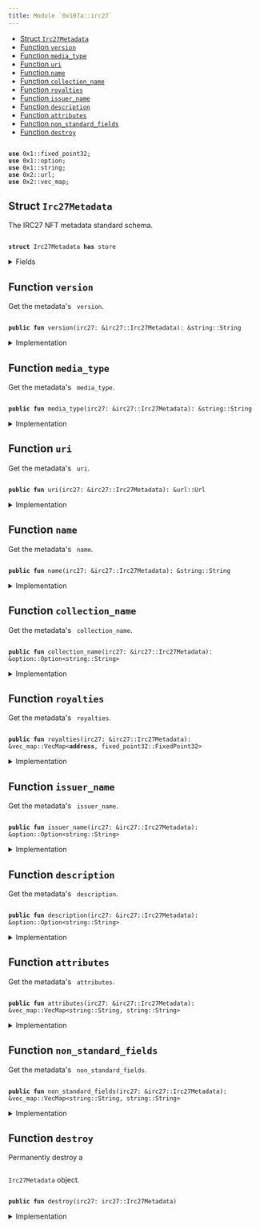 ```yaml
---
title: Module `0x107a::irc27`
---
```


<Link id="0x107a_irc27"/>


-  [Struct `Irc27Metadata`](#0x107a_irc27_Irc27Metadata)
-  [Function `version`](#0x107a_irc27_version)
-  [Function `media_type`](#0x107a_irc27_media_type)
-  [Function `uri`](#0x107a_irc27_uri)
-  [Function `name`](#0x107a_irc27_name)
-  [Function `collection_name`](#0x107a_irc27_collection_name)
-  [Function `royalties`](#0x107a_irc27_royalties)
-  [Function `issuer_name`](#0x107a_irc27_issuer_name)
-  [Function `description`](#0x107a_irc27_description)
-  [Function `attributes`](#0x107a_irc27_attributes)
-  [Function `non_standard_fields`](#0x107a_irc27_non_standard_fields)
-  [Function `destroy`](#0x107a_irc27_destroy)


<pre><code>
<b>use</b> <Link to="../move-stdlib/fixed_point32#0x1_fixed_point32">0x1::fixed_point32</Link>;
<b>use</b> <Link to="../move-stdlib/option#0x1_option">0x1::option</Link>;
<b>use</b> <Link to="../move-stdlib/string#0x1_string">0x1::string</Link>;
<b>use</b> <Link to="../iota-framework/url#0x2_url">0x2::url</Link>;
<b>use</b> <Link to="../iota-framework/vec_map#0x2_vec_map">0x2::vec_map</Link>;
</code></pre>



<Link id="0x107a_irc27_Irc27Metadata"></Link>

## Struct `Irc27Metadata`

The IRC27 NFT metadata standard schema.


<pre><code>
<b>struct</b> <Link to="irc27#0x107a_irc27_Irc27Metadata">Irc27Metadata</Link> <b>has</b> store
</code></pre>



<details>
<summary>Fields</summary>


<dl>
<dt>
<code>
version: <Link to="../move-stdlib/string#0x1_string_String">string::String</Link></code>
</dt>
<dd>
 Version of the metadata standard.
</dd>
<dt>
<code>
media_type: <Link to="../move-stdlib/string#0x1_string_String">string::String</Link></code>
</dt>
<dd>
 The media type (MIME) of the asset.

 ## Examples
 - Image files: <code>
image/jpeg</code>, <code>
image/png</code>, <code>
image/gif</code>, etc.
 - Video files: <code>
video/x-msvideo</code> (avi), <code>
video/mp4</code>, <code>
video/mpeg</code>, etc.
 - Audio files: <code>
audio/mpeg</code>, <code>
audio/wav</code>, etc.
 - 3D Assets: <code>
model/obj</code>, <code>
model/u3d</code>, etc.
 - Documents: <code>
application/pdf</code>, <code>
text/plain</code>, etc.
</dd>
<dt>
<code>
uri: <Link to="../iota-framework/url#0x2_url_Url">url::Url</Link></code>
</dt>
<dd>
 URL pointing to the NFT file location.
</dd>
<dt>
<code>
name: <Link to="../move-stdlib/string#0x1_string_String">string::String</Link></code>
</dt>
<dd>
 Alphanumeric text string defining the human identifiable name for the NFT.
</dd>
<dt>
<code>
collection_name: <Link to="../move-stdlib/option#0x1_option_Option">option::Option</Link>&lt;<Link to="../move-stdlib/string#0x1_string_String">string::String</Link>&gt;</code>
</dt>
<dd>
 The human-readable collection name of the NFT.
</dd>
<dt>
<code>
royalties: <Link to="../iota-framework/vec_map#0x2_vec_map_VecMap">vec_map::VecMap</Link>&lt;<b>address</b>, <Link to="../move-stdlib/fixed_point32#0x1_fixed_point32_FixedPoint32">fixed_point32::FixedPoint32</Link>&gt;</code>
</dt>
<dd>
 Royalty payment addresses mapped to the payout percentage.
 Contains a hash of the 32 bytes parsed from the BECH32 encoded IOTA address in the metadata, it is a legacy address.
 Royalties are not supported by the protocol and needed to be processed by an integrator.
</dd>
<dt>
<code>
issuer_name: <Link to="../move-stdlib/option#0x1_option_Option">option::Option</Link>&lt;<Link to="../move-stdlib/string#0x1_string_String">string::String</Link>&gt;</code>
</dt>
<dd>
 The human-readable name of the NFT creator.
</dd>
<dt>
<code>
description: <Link to="../move-stdlib/option#0x1_option_Option">option::Option</Link>&lt;<Link to="../move-stdlib/string#0x1_string_String">string::String</Link>&gt;</code>
</dt>
<dd>
 The human-readable description of the NFT.
</dd>
<dt>
<code>
attributes: <Link to="../iota-framework/vec_map#0x2_vec_map_VecMap">vec_map::VecMap</Link>&lt;<Link to="../move-stdlib/string#0x1_string_String">string::String</Link>, <Link to="../move-stdlib/string#0x1_string_String">string::String</Link>&gt;</code>
</dt>
<dd>
 Additional attributes which follow [OpenSea Metadata standards](https://docs.opensea.io/docs/metadata-standards).
</dd>
<dt>
<code>
non_standard_fields: <Link to="../iota-framework/vec_map#0x2_vec_map_VecMap">vec_map::VecMap</Link>&lt;<Link to="../move-stdlib/string#0x1_string_String">string::String</Link>, <Link to="../move-stdlib/string#0x1_string_String">string::String</Link>&gt;</code>
</dt>
<dd>
 Legacy non-standard metadata fields.
</dd>
</dl>


</details>

<Link id="0x107a_irc27_version"></Link>

## Function `version`

Get the metadata's <code>
version</code>.


<pre><code>
<b>public</b> <b>fun</b> <Link to="irc27#0x107a_irc27_version">version</Link>(<Link to="irc27#0x107a_irc27">irc27</Link>: &<Link to="irc27#0x107a_irc27_Irc27Metadata">irc27::Irc27Metadata</Link>): &<Link to="../move-stdlib/string#0x1_string_String">string::String</Link>
</code></pre>



<details>
<summary>Implementation</summary>


<pre><code>
<b>public</b> <b>fun</b> <Link to="irc27#0x107a_irc27_version">version</Link>(<Link to="irc27#0x107a_irc27">irc27</Link>: &<Link to="irc27#0x107a_irc27_Irc27Metadata">Irc27Metadata</Link>): &String \{
    &<Link to="irc27#0x107a_irc27">irc27</Link>.version
}
</code></pre>



</details>

<Link id="0x107a_irc27_media_type"></Link>

## Function `media_type`

Get the metadata's <code>
media_type</code>.


<pre><code>
<b>public</b> <b>fun</b> <Link to="irc27#0x107a_irc27_media_type">media_type</Link>(<Link to="irc27#0x107a_irc27">irc27</Link>: &<Link to="irc27#0x107a_irc27_Irc27Metadata">irc27::Irc27Metadata</Link>): &<Link to="../move-stdlib/string#0x1_string_String">string::String</Link>
</code></pre>



<details>
<summary>Implementation</summary>


<pre><code>
<b>public</b> <b>fun</b> <Link to="irc27#0x107a_irc27_media_type">media_type</Link>(<Link to="irc27#0x107a_irc27">irc27</Link>: &<Link to="irc27#0x107a_irc27_Irc27Metadata">Irc27Metadata</Link>): &String \{
    &<Link to="irc27#0x107a_irc27">irc27</Link>.media_type
}
</code></pre>



</details>

<Link id="0x107a_irc27_uri"></Link>

## Function `uri`

Get the metadata's <code>
uri</code>.


<pre><code>
<b>public</b> <b>fun</b> <Link to="irc27#0x107a_irc27_uri">uri</Link>(<Link to="irc27#0x107a_irc27">irc27</Link>: &<Link to="irc27#0x107a_irc27_Irc27Metadata">irc27::Irc27Metadata</Link>): &<Link to="../iota-framework/url#0x2_url_Url">url::Url</Link>
</code></pre>



<details>
<summary>Implementation</summary>


<pre><code>
<b>public</b> <b>fun</b> <Link to="irc27#0x107a_irc27_uri">uri</Link>(<Link to="irc27#0x107a_irc27">irc27</Link>: &<Link to="irc27#0x107a_irc27_Irc27Metadata">Irc27Metadata</Link>): &Url \{
    &<Link to="irc27#0x107a_irc27">irc27</Link>.uri
}
</code></pre>



</details>

<Link id="0x107a_irc27_name"></Link>

## Function `name`

Get the metadata's <code>
name</code>.


<pre><code>
<b>public</b> <b>fun</b> <Link to="irc27#0x107a_irc27_name">name</Link>(<Link to="irc27#0x107a_irc27">irc27</Link>: &<Link to="irc27#0x107a_irc27_Irc27Metadata">irc27::Irc27Metadata</Link>): &<Link to="../move-stdlib/string#0x1_string_String">string::String</Link>
</code></pre>



<details>
<summary>Implementation</summary>


<pre><code>
<b>public</b> <b>fun</b> <Link to="irc27#0x107a_irc27_name">name</Link>(<Link to="irc27#0x107a_irc27">irc27</Link>: &<Link to="irc27#0x107a_irc27_Irc27Metadata">Irc27Metadata</Link>): &String \{
    &<Link to="irc27#0x107a_irc27">irc27</Link>.name
}
</code></pre>



</details>

<Link id="0x107a_irc27_collection_name"></Link>

## Function `collection_name`

Get the metadata's <code>
collection_name</code>.


<pre><code>
<b>public</b> <b>fun</b> <Link to="irc27#0x107a_irc27_collection_name">collection_name</Link>(<Link to="irc27#0x107a_irc27">irc27</Link>: &<Link to="irc27#0x107a_irc27_Irc27Metadata">irc27::Irc27Metadata</Link>): &<Link to="../move-stdlib/option#0x1_option_Option">option::Option</Link>&lt;<Link to="../move-stdlib/string#0x1_string_String">string::String</Link>&gt;
</code></pre>



<details>
<summary>Implementation</summary>


<pre><code>
<b>public</b> <b>fun</b> <Link to="irc27#0x107a_irc27_collection_name">collection_name</Link>(<Link to="irc27#0x107a_irc27">irc27</Link>: &<Link to="irc27#0x107a_irc27_Irc27Metadata">Irc27Metadata</Link>): &Option&lt;String&gt; \{
    &<Link to="irc27#0x107a_irc27">irc27</Link>.collection_name
}
</code></pre>



</details>

<Link id="0x107a_irc27_royalties"></Link>

## Function `royalties`

Get the metadata's <code>
royalties</code>.


<pre><code>
<b>public</b> <b>fun</b> <Link to="irc27#0x107a_irc27_royalties">royalties</Link>(<Link to="irc27#0x107a_irc27">irc27</Link>: &<Link to="irc27#0x107a_irc27_Irc27Metadata">irc27::Irc27Metadata</Link>): &<Link to="../iota-framework/vec_map#0x2_vec_map_VecMap">vec_map::VecMap</Link>&lt;<b>address</b>, <Link to="../move-stdlib/fixed_point32#0x1_fixed_point32_FixedPoint32">fixed_point32::FixedPoint32</Link>&gt;
</code></pre>



<details>
<summary>Implementation</summary>


<pre><code>
<b>public</b> <b>fun</b> <Link to="irc27#0x107a_irc27_royalties">royalties</Link>(<Link to="irc27#0x107a_irc27">irc27</Link>: &<Link to="irc27#0x107a_irc27_Irc27Metadata">Irc27Metadata</Link>): &VecMap&lt;<b>address</b>, FixedPoint32&gt; \{
    &<Link to="irc27#0x107a_irc27">irc27</Link>.royalties
}
</code></pre>



</details>

<Link id="0x107a_irc27_issuer_name"></Link>

## Function `issuer_name`

Get the metadata's <code>
issuer_name</code>.


<pre><code>
<b>public</b> <b>fun</b> <Link to="irc27#0x107a_irc27_issuer_name">issuer_name</Link>(<Link to="irc27#0x107a_irc27">irc27</Link>: &<Link to="irc27#0x107a_irc27_Irc27Metadata">irc27::Irc27Metadata</Link>): &<Link to="../move-stdlib/option#0x1_option_Option">option::Option</Link>&lt;<Link to="../move-stdlib/string#0x1_string_String">string::String</Link>&gt;
</code></pre>



<details>
<summary>Implementation</summary>


<pre><code>
<b>public</b> <b>fun</b> <Link to="irc27#0x107a_irc27_issuer_name">issuer_name</Link>(<Link to="irc27#0x107a_irc27">irc27</Link>: &<Link to="irc27#0x107a_irc27_Irc27Metadata">Irc27Metadata</Link>): &Option&lt;String&gt; \{
    &<Link to="irc27#0x107a_irc27">irc27</Link>.issuer_name
}
</code></pre>



</details>

<Link id="0x107a_irc27_description"></Link>

## Function `description`

Get the metadata's <code>
description</code>.


<pre><code>
<b>public</b> <b>fun</b> <Link to="irc27#0x107a_irc27_description">description</Link>(<Link to="irc27#0x107a_irc27">irc27</Link>: &<Link to="irc27#0x107a_irc27_Irc27Metadata">irc27::Irc27Metadata</Link>): &<Link to="../move-stdlib/option#0x1_option_Option">option::Option</Link>&lt;<Link to="../move-stdlib/string#0x1_string_String">string::String</Link>&gt;
</code></pre>



<details>
<summary>Implementation</summary>


<pre><code>
<b>public</b> <b>fun</b> <Link to="irc27#0x107a_irc27_description">description</Link>(<Link to="irc27#0x107a_irc27">irc27</Link>: &<Link to="irc27#0x107a_irc27_Irc27Metadata">Irc27Metadata</Link>): &Option&lt;String&gt; \{
    &<Link to="irc27#0x107a_irc27">irc27</Link>.description
}
</code></pre>



</details>

<Link id="0x107a_irc27_attributes"></Link>

## Function `attributes`

Get the metadata's <code>
attributes</code>.


<pre><code>
<b>public</b> <b>fun</b> <Link to="irc27#0x107a_irc27_attributes">attributes</Link>(<Link to="irc27#0x107a_irc27">irc27</Link>: &<Link to="irc27#0x107a_irc27_Irc27Metadata">irc27::Irc27Metadata</Link>): &<Link to="../iota-framework/vec_map#0x2_vec_map_VecMap">vec_map::VecMap</Link>&lt;<Link to="../move-stdlib/string#0x1_string_String">string::String</Link>, <Link to="../move-stdlib/string#0x1_string_String">string::String</Link>&gt;
</code></pre>



<details>
<summary>Implementation</summary>


<pre><code>
<b>public</b> <b>fun</b> <Link to="irc27#0x107a_irc27_attributes">attributes</Link>(<Link to="irc27#0x107a_irc27">irc27</Link>: &<Link to="irc27#0x107a_irc27_Irc27Metadata">Irc27Metadata</Link>): &VecMap&lt;String, String&gt; \{
    &<Link to="irc27#0x107a_irc27">irc27</Link>.attributes
}
</code></pre>



</details>

<Link id="0x107a_irc27_non_standard_fields"></Link>

## Function `non_standard_fields`

Get the metadata's <code>
non_standard_fields</code>.


<pre><code>
<b>public</b> <b>fun</b> <Link to="irc27#0x107a_irc27_non_standard_fields">non_standard_fields</Link>(<Link to="irc27#0x107a_irc27">irc27</Link>: &<Link to="irc27#0x107a_irc27_Irc27Metadata">irc27::Irc27Metadata</Link>): &<Link to="../iota-framework/vec_map#0x2_vec_map_VecMap">vec_map::VecMap</Link>&lt;<Link to="../move-stdlib/string#0x1_string_String">string::String</Link>, <Link to="../move-stdlib/string#0x1_string_String">string::String</Link>&gt;
</code></pre>



<details>
<summary>Implementation</summary>


<pre><code>
<b>public</b> <b>fun</b> <Link to="irc27#0x107a_irc27_non_standard_fields">non_standard_fields</Link>(<Link to="irc27#0x107a_irc27">irc27</Link>: &<Link to="irc27#0x107a_irc27_Irc27Metadata">Irc27Metadata</Link>): &VecMap&lt;String, String&gt; \{
    &<Link to="irc27#0x107a_irc27">irc27</Link>.non_standard_fields
}
</code></pre>



</details>

<Link id="0x107a_irc27_destroy"></Link>

## Function `destroy`

Permanently destroy a <code>
<Link to="irc27#0x107a_irc27_Irc27Metadata">Irc27Metadata</Link></code> object.


<pre><code>
<b>public</b> <b>fun</b> <Link to="irc27#0x107a_irc27_destroy">destroy</Link>(<Link to="irc27#0x107a_irc27">irc27</Link>: <Link to="irc27#0x107a_irc27_Irc27Metadata">irc27::Irc27Metadata</Link>)
</code></pre>



<details>
<summary>Implementation</summary>


<pre><code>
<b>public</b> <b>fun</b> <Link to="irc27#0x107a_irc27_destroy">destroy</Link>(<Link to="irc27#0x107a_irc27">irc27</Link>: <Link to="irc27#0x107a_irc27_Irc27Metadata">Irc27Metadata</Link>) \{
    <b>let</b> <Link to="irc27#0x107a_irc27_Irc27Metadata">Irc27Metadata</Link> \{
        version: _,
        media_type: _,
        uri: _,
        name: _,
        collection_name: _,
        royalties: _,
        issuer_name: _,
        description: _,
        attributes: _,
        non_standard_fields: _,
    } = <Link to="irc27#0x107a_irc27">irc27</Link>;
 }
</code></pre>



</details>

